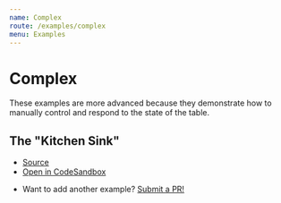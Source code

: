 ```yaml
---
name: Complex
route: /examples/complex
menu: Examples
---
```


# Complex

These examples are more advanced because they demonstrate how to manually control and respond to the state of the table.

## The "Kitchen Sink"

- [Source](https://github.com/tannerlinsley/react-table/tree/master/examples/kitchen-sink)
- [Open in CodeSandbox](https://codesandbox.io/s/github/tannerlinsley/react-table/tree/master/examples/kitchen-sink)

* Want to add another example? [Submit a PR!](https://github.com/tannerlinsley/react-table/compare)
